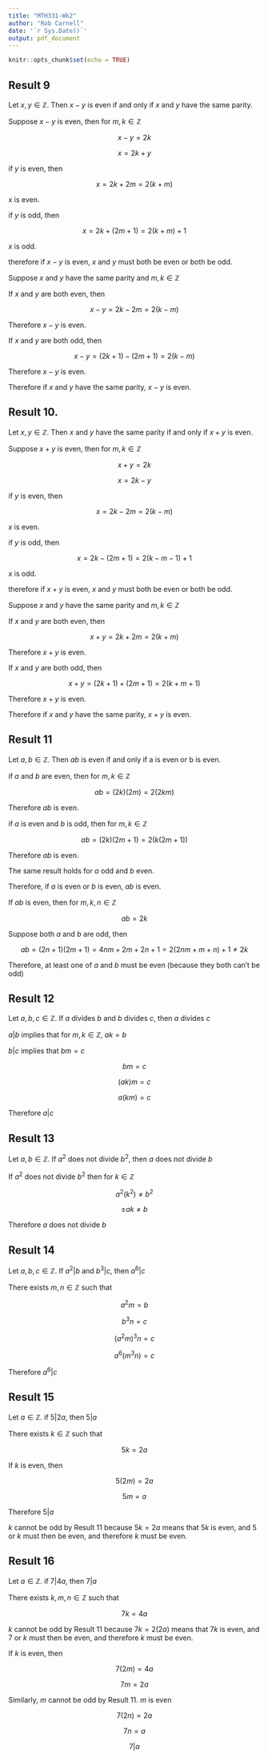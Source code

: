 ```yaml
---
title: "MTH331-Wk2"
author: "Rob Carnell"
date: '`r Sys.Date()`'
output: pdf_document
---
```


```r
knitr::opts_chunk$set(echo = TRUE)
```

## Result 9

Let $x,y \in \mathbb{Z}$.  Then $x-y$ is even if and only if $x$ and $y$ have
the same parity.

Suppose $x-y$ is even, then for $m,k \in \mathbb{Z}$

$$x-y = 2k$$

$$x = 2k + y$$

if $y$ is even, then

$$x = 2k + 2m = 2(k + m)$$ 

x is even.

if $y$ is odd, then 

$$x = 2k + (2m + 1) = 2(k + m) + 1$$

$x$ is odd.

therefore if $x-y$ is even, $x$ and $y$ must both be even or both be odd.

Suppose $x$ and $y$ have the same parity and $m,k \in \mathbb{Z}$

If $x$ and $y$ are both even, then

$$x-y = 2k - 2m = 2(k-m)$$ 

Therefore $x-y$ is even.

If $x$ and $y$ are both odd, then

$$x-y = (2k + 1) - (2m + 1) = 2(k-m)$$ 

Therefore $x-y$ is even.

Therefore if $x$ and $y$ have the same parity, $x-y$ is even.

## Result 10.

Let $x,y \in \mathbb{Z}$.  Then $x$ and $y$ have the same parity if and only if
$x + y$ is even.

Suppose $x+y$ is even, then for $m,k \in \mathbb{Z}$

$$x + y = 2k$$

$$x = 2k - y$$

if $y$ is even, then

$$x = 2k - 2m = 2(k - m)$$ 

$x$ is even.

if $y$ is odd, then 

$$x = 2k - (2m + 1) = 2(k - m - 1) + 1$$

$x$ is odd.

therefore if $x+y$ is even, $x$ and $y$ must both be even or both be odd.

Suppose $x$ and $y$ have the same parity and $m,k \in \mathbb{Z}$

If $x$ and $y$ are both even, then

$$x+y = 2k + 2m = 2(k+m)$$ 

Therefore $x+y$ is even.

If $x$ and $y$ are both odd, then

$$x+y = (2k + 1) + (2m + 1) = 2(k+m+1)$$ 

Therefore $x+y$ is even.

Therefore if $x$ and $y$ have the same parity, $x+y$ is even.

## Result 11

Let $a,b \in \mathbb{Z}$.  Then $ab$ is even if and only if a is even or b is even.

if $a$ and $b$ are even, then for $m,k \in \mathbb{Z}$

$$ab = (2k)(2m) = 2(2km)$$

Therefore $ab$ is even.

if $a$ is even and $b$ is odd, then for $m,k \in \mathbb{Z}$

$$ab = (2k)(2m+1) = 2(k(2m+1))$$

Therefore $ab$ is even.

The same result holds for $a$ odd and $b$ even.

Therefore, if $a$ is even or $b$ is even, $ab$ is even.

If $ab$ is even, then for $m,k,n \in \mathbb{Z}$

$$ab = 2k$$

Suppose both $a$ and $b$ are odd, then

$$ab = (2n + 1)(2m + 1) = 4nm + 2m + 2n + 1 = 2(2nm + m + n) + 1 \ne 2k$$

Therefore, at least one of $a$ and $b$ must be even (because they both can't be odd)

## Result 12

Let $a,b,c \in \mathbb{Z}$.  If $a$ divides $b$ and $b$ divides $c$, then $a$ divides $c$

$a | b$ implies that  for $m,k \in \mathbb{Z}$, $ak = b$

$b | c$ implies that $bm = c$

$$bm = c$$

$$(ak)m = c$$

$$a(km) = c$$

Therefore $a | c$

## Result 13

Let $a,b \in \mathbb{Z}$.  If $a^2$ does not divide $b^2$, then $a$ does not divide $b$

If $a^2$ does not divide $b^2$ then for $k \in \mathbb{Z}$

$$a^2(k^2) \ne b^2$$

$$\pm ak \ne b$$

Therefore $a$ does not divide $b$

## Result 14

Let $a,b,c \in \mathbb{Z}$.  If $a^2|b$ and $b^3|c$, then $a^6 | c$

There exists $m,n \in \mathbb{Z}$ such that

$$a^2m = b$$

$$b^3n = c$$

$$(a^2m)^3n = c$$

$$a^6(m^3n) = c$$

Therefore $a^6 | c$

## Result 15

Let $a \in \mathbb{Z}$.  if $5 | 2a$, then $5 | a$

There exists $k \in \mathbb{Z}$ such that

$$5k = 2a$$

If $k$ is even, then

$$5(2m) = 2a$$

$$5m = a$$

Therefore $5|a$

$k$ cannot be odd by Result 11 because $5k = 2a$ means that $5k$ is even, and
$5$ or $k$ must then be even, and therefore $k$ must be even.

## Result 16

Let $a \in \mathbb{Z}$.  if $7 | 4a$, then $7 | a$

There exists $k,m,n \in \mathbb{Z}$ such that

$$7k = 4a$$

$k$ cannot be odd by Result 11 because $7k = 2(2a)$ means that $7k$ is even, and
$7$ or $k$ must then be even, and therefore $k$ must be even.

If $k$ is even, then

$$7(2m) = 4a$$

$$7m = 2a$$

Similarly, $m$ cannot be odd by Result 11.  $m$ is even

$$7(2n) = 2a$$

$$7n = a$$

$$7 | a$$

